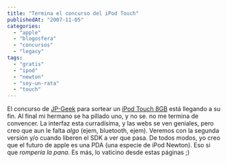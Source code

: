 ```yaml
---
title: "Termina el concurso del iPod Touch"
publishedAt: "2007-11-05"
categories: 
  - "apple"
  - "blogosfera"
  - "concursos"
  - "legacy"
tags: 
  - "gratis"
  - "ipod"
  - "newton"
  - "soy-un-rata"
  - "touch"
---
```


El concurso de [JP-Geek](http://www.jp-geek.com/) para sortear un [iPod Touch 8GB](http://www.jp-geek.com/concurso-ipod-touch/) está llegando a su fin. Al final mi hermano se ha pillado uno, y no se. no me termina de convencer. La interfaz esta curradísima, y las webs se ven geniales, pero creo que aun le falta _algo_ (ejem, bluetooth, ejem). Veremos con la segunda versión y/o cuando liberen el SDK a ver que pasa. De todos modos, yo creo que el futuro de apple es una PDA (una especie de iPod Newton). Eso si que _rompería la pana_. Es más, lo vaticino desde estas páginas ;)
